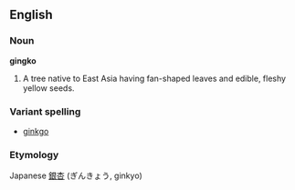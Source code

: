 ==English==

===Noun===

'''gingko'''

#A tree native to East Asia having fan-shaped leaves and edible, fleshy yellow seeds.

===Variant spelling===
*[[ginkgo]]

===Etymology===
Japanese [[銀杏]] (ぎんきょう, ginkyo)